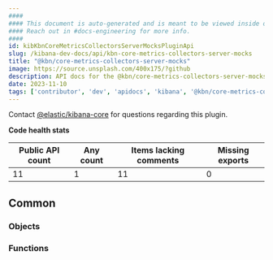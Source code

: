 ```yaml
---
####
#### This document is auto-generated and is meant to be viewed inside our experimental, new docs system.
#### Reach out in #docs-engineering for more info.
####
id: kibKbnCoreMetricsCollectorsServerMocksPluginApi
slug: /kibana-dev-docs/api/kbn-core-metrics-collectors-server-mocks
title: "@kbn/core-metrics-collectors-server-mocks"
image: https://source.unsplash.com/400x175/?github
description: API docs for the @kbn/core-metrics-collectors-server-mocks plugin
date: 2023-11-10
tags: ['contributor', 'dev', 'apidocs', 'kibana', '@kbn/core-metrics-collectors-server-mocks']
---
```




Contact [@elastic/kibana-core](https://github.com/orgs/elastic/teams/kibana-core) for questions regarding this plugin.

**Code health stats**

| Public API count  | Any count | Items lacking comments | Missing exports |
|-------------------|-----------|------------------------|-----------------|
| 11 | 1 | 11 | 0 |

## Common

### Objects
<DocDefinitionList data={kbnCoreMetricsCollectorsServerMocksObj.common.objects}/>

### Functions
<DocDefinitionList data={kbnCoreMetricsCollectorsServerMocksObj.common.functions}/>

